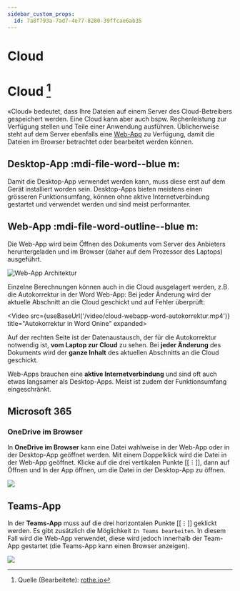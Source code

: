 ```yaml
---
sidebar_custom_props:
  id: 7a8f793a-7ad7-4e77-8280-39ffcae6ab35
---
```


# Cloud


# Cloud [^1]

«Cloud» bedeutet, dass Ihre Dateien auf einem Server des Cloud-Betreibers gespeichert werden. Eine Cloud kann aber auch bspw. Rechenleistung zur Verfügung stellen und Teile einer Anwendung ausführen.
Üblicherweise steht auf dem Server ebenfalls eine [Web-App](#Web-App) zu Verfügung, damit die Dateien im Browser betrachtet oder bearbeitet werden können.

## Desktop-App :mdi-file-word--blue m:
Damit die Desktop-App verwendet werden kann, muss diese erst auf dem Gerät installiert worden sein. Desktop-Apps bieten meistens einen grösseren Funktionsumfang, können ohne aktive Internetverbindung gestartet und verwendet werden und sind meist performanter.

## Web-App :mdi-file-word-outline--blue m:

Die Web-App wird beim Öffnen des Dokuments vom Server des Anbieters heruntergeladen und im Browser (daher auf dem Prozessor des Laptops) ausgeführt.

![Web-App Architektur](images/cloud-app.svg)

Einzelne Berechnungen können auch in die Cloud ausgelagert werden, z.B. die Autokorrektur in der Word Web-App:
Bei jeder Änderung wird der aktuelle Abschnitt an die Cloud geschickt und auf Fehler überprüft:

<Video src={useBaseUrl('/video/cloud-webapp-word-autokorrektur.mp4')} title="Autokorrektur in Word Onine" expanded>

Auf der rechten Seite ist der Datenaustausch, der für die Autokorrektur notwendig ist, **vom Laptop zur Cloud** zu sehen. Bei **jeder Änderung** des Dokuments wird der **ganze Inhalt** des aktuellen Abschnitts an die Cloud geschickt.

</Video>

Web-Apps brauchen eine **aktive Internetverbindung** und sind oft auch etwas langsamer als Desktop-Apps. Meist ist zudem der Funktionsumfang eingeschränkt.

## Microsoft 365

### OneDrive im Browser

In **OneDrive im Browser** kann eine Datei wahlweise in der Web-App oder in der Desktop-App geöffnet werden. Mit einem Doppelklick wird die Datei in der Web-App geöffnet. Klicke auf die drei vertikalen Punkte [[⋮]], dann auf Öffnen und In der App öffnen, um die Datei in der Desktop-App zu öffnen.

![](images/onedrive-open.png)

## Teams-App

In der **Teams-App** muss auf die drei horizontalen Punkte [[⋮]] geklickt werden. Es gibt zusätzlich die Möglichkeit `In Teams bearbeiten`. In diesem Fall wird die Web-App verwendet, diese wird jedoch innerhalb der Team-App gestartet (die Teams-App kann einen Browser anzeigen).

![](images/teams-open.png)


[^1]: Quelle (Bearbeitete): [rothe.io](https://rothe.io/?page=ict/writing/2-0-cloud) 
